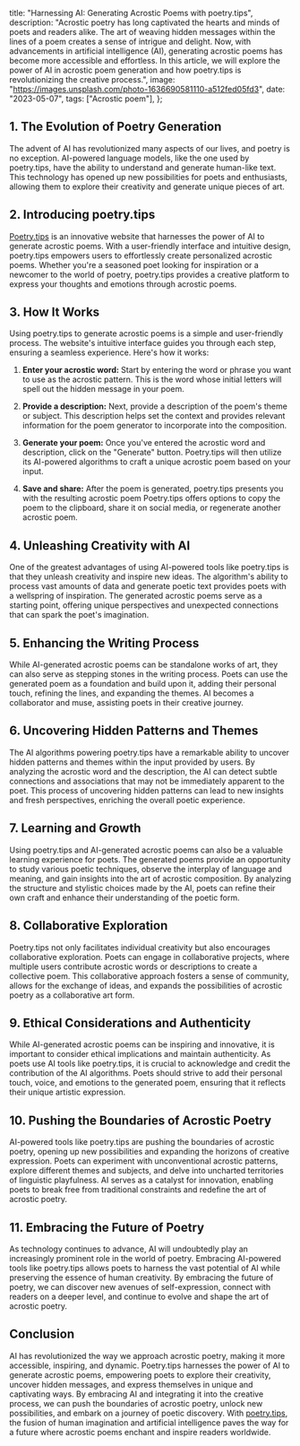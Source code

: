   title: "Harnessing AI: Generating Acrostic Poems with poetry.tips",
  description:
    "Acrostic poetry has long captivated the hearts and minds of poets and readers alike. The art of weaving hidden messages within the lines of a poem creates a sense of intrigue and delight. Now, with advancements in artificial intelligence (AI), generating acrostic poems has become more accessible and effortless. In this article, we will explore the power of AI in acrostic poem generation and how poetry.tips is revolutionizing the creative process.",
  image: "https://images.unsplash.com/photo-1636690581110-a512fed05fd3",
  date: "2023-05-07",
  tags: ["Acrostic poem"],
};

## 1. The Evolution of Poetry Generation

The advent of AI has revolutionized many aspects of our lives, and poetry is no exception. AI-powered language models, like the one used by poetry.tips, have the ability to understand and generate human-like text. This technology has opened up new possibilities for poets and enthusiasts, allowing them to explore their creativity and generate unique pieces of art.

## 2. Introducing poetry.tips

[Poetry.tips](/) is an innovative website that harnesses the power of AI to generate acrostic poems. With a user-friendly interface and intuitive design, poetry.tips empowers users to effortlessly create personalized acrostic poems. Whether you're a seasoned poet looking for inspiration or a newcomer to the world of poetry, poetry.tips provides a creative platform to express your thoughts and emotions through acrostic poems.

## 3. How It Works

Using poetry.tips to generate acrostic poems is a simple and user-friendly process. The website's intuitive interface guides you through each step, ensuring a seamless experience. Here's how it works:

1. **Enter your acrostic word:** Start by entering the word or phrase you want to use as the acrostic pattern. This is the word whose initial letters will spell out the hidden message in your poem.

2. **Provide a description:** Next, provide a description of the poem's theme or subject. This description helps set the context and provides relevant information for the poem generator to incorporate into the composition.

3. **Generate your poem:** Once you've entered the acrostic word and description, click on the "Generate" button. Poetry.tips will then utilize its AI-powered algorithms to craft a unique acrostic poem based on your input.

4. **Save and share:** After the poem is generated, poetry.tips presents you with the resulting acrostic poem Poetry.tips offers options to copy the poem to the clipboard, share it on social media, or regenerate another acrostic poem.

<CallToAction type="Acrostic Poem" />

## 4. Unleashing Creativity with AI

One of the greatest advantages of using AI-powered tools like poetry.tips is that they unleash creativity and inspire new ideas. The algorithm's ability to process vast amounts of data and generate poetic text provides poets with a wellspring of inspiration. The generated acrostic poems serve as a starting point, offering unique perspectives and unexpected connections that can spark the poet's imagination.

## 5. Enhancing the Writing Process

While AI-generated acrostic poems can be standalone works of art, they can also serve as stepping stones in the writing process. Poets can use the generated poem as a foundation and build upon it, adding their personal touch, refining the lines, and expanding the themes. AI becomes a collaborator and muse, assisting poets in their creative journey.

## 6. Uncovering Hidden Patterns and Themes

The AI algorithms powering poetry.tips have a remarkable ability to uncover hidden patterns and themes within the input provided by users. By analyzing the acrostic word and the description, the AI can detect subtle connections and associations that may not be immediately apparent to the poet. This process of uncovering hidden patterns can lead to new insights and fresh perspectives, enriching the overall poetic experience.

## 7. Learning and Growth

Using poetry.tips and AI-generated acrostic poems can also be a valuable learning experience for poets. The generated poems provide an opportunity to study various poetic techniques, observe the interplay of language and meaning, and gain insights into the art of acrostic composition. By analyzing the structure and stylistic choices made by the AI, poets can refine their own craft and enhance their understanding of the poetic form.

## 8. Collaborative Exploration

Poetry.tips not only facilitates individual creativity but also encourages collaborative exploration. Poets can engage in collaborative projects, where multiple users contribute acrostic words or descriptions to create a collective poem. This collaborative approach fosters a sense of community, allows for the exchange of ideas, and expands the possibilities of acrostic poetry as a collaborative art form.

## 9. Ethical Considerations and Authenticity

While AI-generated acrostic poems can be inspiring and innovative, it is important to consider ethical implications and maintain authenticity. As poets use AI tools like poetry.tips, it is crucial to acknowledge and credit the contribution of the AI algorithms. Poets should strive to add their personal touch, voice, and emotions to the generated poem, ensuring that it reflects their unique artistic expression.

## 10. Pushing the Boundaries of Acrostic Poetry

AI-powered tools like poetry.tips are pushing the boundaries of acrostic poetry, opening up new possibilities and expanding the horizons of creative expression. Poets can experiment with unconventional acrostic patterns, explore different themes and subjects, and delve into uncharted territories of linguistic playfulness. AI serves as a catalyst for innovation, enabling poets to break free from traditional constraints and redefine the art of acrostic poetry.

## 11. Embracing the Future of Poetry

As technology continues to advance, AI will undoubtedly play an increasingly prominent role in the world of poetry. Embracing AI-powered tools like poetry.tips allows poets to harness the vast potential of AI while preserving the essence of human creativity. By embracing the future of poetry, we can discover new avenues of self-expression, connect with readers on a deeper level, and continue to evolve and shape the art of acrostic poetry.

## Conclusion

AI has revolutionized the way we approach acrostic poetry, making it more accessible, inspiring, and dynamic. Poetry.tips harnesses the power of AI to generate acrostic poems, empowering poets to explore their creativity, uncover hidden messages, and express themselves in unique and captivating ways. By embracing AI and integrating it into the creative process, we can push the boundaries of acrostic poetry, unlock new possibilities, and embark on a journey of poetic discovery. With [poetry.tips](/), the fusion of human imagination and artificial intelligence paves the way for a future where acrostic poems enchant and inspire readers worldwide.
